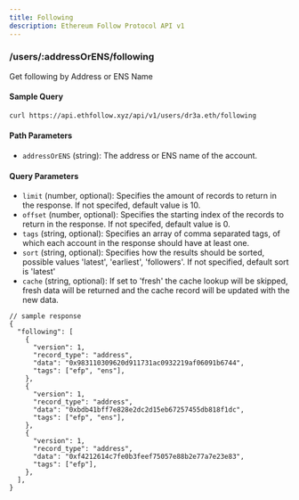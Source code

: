 ```yaml
---
title: Following
description: Ethereum Follow Protocol API v1
---
```


### /users/\:addressOrENS/following

Get following by Address or ENS Name

#### Sample Query

```sh copy
curl https://api.ethfollow.xyz/api/v1/users/dr3a.eth/following
```

#### Path Parameters

- `addressOrENS` (string): The address or ENS name of the account.

#### Query Parameters

- `limit` (number, optional): Specifies the amount of records to return in the response. If not specifed, default value is 10.
- `offset` (number, optional): Specifies the starting index of the records to return in the response. If not specifed, default value is 0.
- `tags` (string, optional): Specifies an array of comma separated tags, of which each account in the response should have at least one.
- `sort` (string, optional): Specifies how the results should be sorted, possible values 'latest', 'earliest', 'followers'. If not specified, default sort is 'latest'
- `cache` (string, optional): If set to 'fresh' the cache lookup will be skipped, fresh data will be returned and the cache record will be updated with the new data.

```jsonc
// sample response
{
  "following": [
    {
      "version": 1,
      "record_type": "address",
      "data": "0x983110309620d911731ac0932219af06091b6744",
      "tags": ["efp", "ens"],
    },
    {
      "version": 1,
      "record_type": "address",
      "data": "0xbdb41bff7e828e2dc2d15eb67257455db818f1dc",
      "tags": ["efp", "ens"],
    },
    {
      "version": 1,
      "record_type": "address",
      "data": "0xf4212614c7fe0b3feef75057e88b2e77a7e23e83",
      "tags": ["efp"],
    },
  ],
}
```
